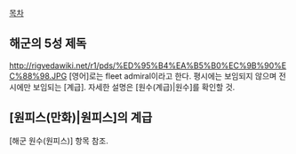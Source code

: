 [[목차]]
== 해군의 5성 제독 ==
http://rigvedawiki.net/r1/pds/%ED%95%B4%EA%B5%B0%EC%9B%90%EC%88%98.JPG
[영어]로는 fleet admiral이라고 한다. 평시에는 보임되지 않으며 전시에만 보임되는 [계급]. 자세한 설명은 [원수(계급)|원수]를 확인할 것.
== [원피스(만화)|원피스]의 계급 ==
[해군 원수(원피스)] 항목 참조.
